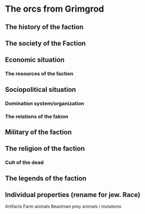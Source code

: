 
# The orcs from Grimgrod

## The history of the faction

## The society of the Faction

## Economic situation

### The resources of the faction

## Sociopolitical situation

### Domination system/organization

### The relations of the fakion

## Military of the faction

## The religion of the faction

### Cult of the dead

## The legends of the faction




## Individual properties (rename for jew. Race)

Artifacts
Farm animals
Beastman prey animals / mutations


